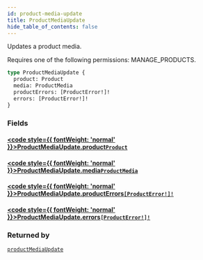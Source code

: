```yaml
---
id: product-media-update
title: ProductMediaUpdate
hide_table_of_contents: false
---
```








Updates a product media. 

Requires one of the following permissions: MANAGE_PRODUCTS.

```graphql
type ProductMediaUpdate {
  product: Product
  media: ProductMedia
  productErrors: [ProductError!]!
  errors: [ProductError!]!
}
```


### Fields

#### [<code style={{ fontWeight: 'normal' }}>ProductMediaUpdate.<b>product</b></code>](#)<Bullet />[`Product`](../../../developer/api-reference/objects/product) <Badge class="secondary" text="object"/>
> 
> 

#### [<code style={{ fontWeight: 'normal' }}>ProductMediaUpdate.<b>media</b></code>](#)<Bullet />[`ProductMedia`](../../../developer/api-reference/objects/product-media) <Badge class="secondary" text="object"/>
> 
> 

#### [<code style={{ fontWeight: 'normal' }}>ProductMediaUpdate.<b>productErrors</b></code>](#)<Bullet />[`[ProductError!]!`](../../../developer/api-reference/objects/product-error) <Badge class="secondary" text="non-null"/> <Badge class="secondary" text="object"/>
> 
> 

#### [<code style={{ fontWeight: 'normal' }}>ProductMediaUpdate.<b>errors</b></code>](#)<Bullet />[`[ProductError!]!`](../../../developer/api-reference/objects/product-error) <Badge class="secondary" text="non-null"/> <Badge class="secondary" text="object"/>
> 
> 



### Returned by

[`productMediaUpdate`](../../../developer/api-reference/mutations/product-media-update)  <Badge class="secondary" text="mutation"/>




